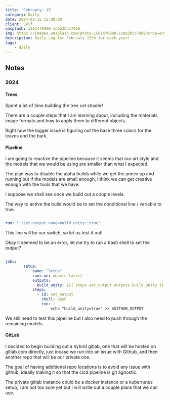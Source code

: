 ```yaml
---
title: 'February: 15'
category: Daily
date: 2024-02-15 12:00:00
client: Self
unsplash: 1561478908-1ceb3bcc74b6
img: https://images.unsplash.com/photo-1561478908-1ceb3bcc74b6?crop=entropy&cs=srgb&fm=jpg&ixid=MnwzNjM5Nzd8MHwxfHJhbmRvbXx8fHx8fHx8fDE2ODE3NDg2ODY&ixlib=rb-4.0.3&q=85
description: Daily Log for February 15th for each year!
tags:
    - daily
---
```


## Notes

### 2024

#### Trees

Spent a bit of time building the tree cel shader!

There are a couple steps that I am learning about, including the materials, image formats and how to apply them to different objects.

Right now the bigger issue is figuring out the base three colors for the leaves and the bark.

#### Pipeline

I am going to reactive the pipeline because it seems that our art style and the models that we would be using are smaller than what I expected.

The plan was to disable the alpha builds while we get the annex up and running but if the models are small enough, I think we can get creative enough with the tools that we have.

I suppose we shall see once we build out a couple levels.

The way to active the build would be to set the conditional line / variable to true.

```yaml

run: "::set-output name=build_unity::true"

```

This line will be our switch, so let us test it out!

Okay it seemed to be an error, let me try to run a bash shell to set the output?

```yaml

jobs:
        setup:
            name: "Setup"
            runs-on: ubuntu-latest
            outputs:
              build_unity: ${{ steps.set_output.outputs.build_unity }}
            steps:
              - id: set_output
                shell: bash
                run: |
                    echo "build_unity=true" >> $GITHUB_OUTPUT

```

We still need to test this pipeline but I also need to push through the remaining models.

#### GitLab

I decided to begin building out a hybrid gitlab, one that will be hosted on gitlab.com directly, just incase we run into an issue with Github, and then another repo that will be our private one.

The goal of having additional repo locations is to avoid any issue with github, ideally making it so that the cicd pipeline is git agnostic.

The private gitlab instance could be a docker instance or a kubernetes setup, I am not too sure yet but I will write out a couple plans that we can use.
